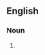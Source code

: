 {{also|balthazars}}

==English==

===Noun===
{{head|en|noun form}}

# {{plural of|Balthazar|lang=en}}